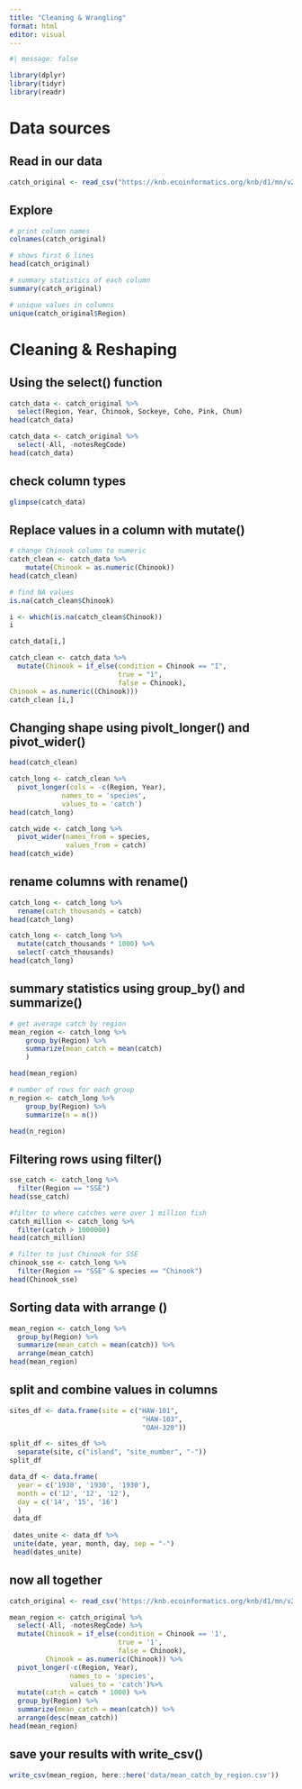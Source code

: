 ```yaml
---
title: "Cleaning & Wrangling"
format: html
editor: visual
---
```


```r
#| message: false

library(dplyr)
library(tidyr)
library(readr)
```

# Data sources

## Read in our data
```r
catch_original <- read_csv("https://knb.ecoinformatics.org/knb/d1/mn/v2/object/df35b.302.1")
```

## Explore
```r
# print column names
colnames(catch_original)

# shows first 6 lines
head(catch_original)

# summary statistics of each column
summary(catch_original)

# unique values in columns
unique(catch_original$Region)
```
# Cleaning & Reshaping

## Using the select() function
```r
catch_data <- catch_original %>% 
  select(Region, Year, Chinook, Sockeye, Coho, Pink, Chum)
head(catch_data)

catch_data <- catch_original %>% 
  select(-All, -notesRegCode)
head(catch_data)
```
 
## check column types
```r
glimpse(catch_data)
```

## Replace values in a column with mutate()
```r
# change Chinook column to numeric
catch_clean <- catch_data %>%
    mutate(Chinook = as.numeric(Chinook))
head(catch_clean)
```
```r
# find NA values
is.na(catch_clean$Chinook)

i <- which(is.na(catch_clean$Chinook))
i

catch_data[i,]

catch_clean <- catch_data %>%
  mutate(Chinook = if_else(condition = Chinook == "I",
                           true = "1",
                           false = Chinook),
Chinook = as.numeric((Chinook)))
catch_clean [i,]
```
## Changing shape using pivolt_longer() and pivot_wider()
```r
head(catch_clean)

catch_long <- catch_clean %>% 
  pivot_longer(cols = -c(Region, Year),
             names_to = 'species',
             values_to = 'catch')
head(catch_long)
```
```r
catch_wide <- catch_long %>% 
  pivot_wider(names_from = species,
              values_from = catch)
head(catch_wide)
```

## rename columns with rename()
```r
catch_long <- catch_long %>% 
  rename(catch_thousands = catch)
head(catch_long)
```
```r
catch_long <- catch_long %>% 
  mutate(catch_thousands * 1000) %>% 
  select(-catch_thousands)
head(catch_long)
```
## summary statistics using group_by() and summarize()
```r
# get average catch by region 
mean_region <- catch_long %>%
    group_by(Region) %>%
    summarize(mean_catch = mean(catch)
    )

head(mean_region)

# number of rows for each group
n_region <- catch_long %>%
    group_by(Region) %>%
    summarize(n = n())

head(n_region)
```


## Filtering rows using filter()
```r
sse_catch <- catch_long %>% 
  filter(Region == "SSE")
head(sse_catch)

#filter to where catches were over 1 million fish
catch_million <- catch_long %>% 
  filter(catch > 1000000)
head(catch_million)

# filter to just Chinook for SSE
chinook_sse <- catch_long %>% 
  filter(Region == "SSE" & species == "Chinook")
head(Chinook_sse)
```
## Sorting data with arrange ()
```r
mean_region <- catch_long %>% 
  group_by(Region) %>% 
  summarize(mean_catch = mean(catch)) %>% 
  arrange(mean_catch)
head(mean_region)

```
## split and combine values in columns
```r

sites_df <- data.frame(site = c("HAW-101",
                                 "HAW-103",
                                 "OAH-320"))

split_df <- sites_df %>% 
  separate(site, c("island", "site_number", "-"))
split_df

```
```r
data_df <- data.frame(
  year = c('1930', '1930', '1930'),
  month = c('12', '12', '12'),
  day = c('14', '15', '16')
  )
 data_df
 
 dates_unite <- data_df %>% 
 unite(date, year, month, day, sep = "-")
 head(dates_unite)
```

## now all together
```r
catch_original <- read_csv('https://knb.ecoinformatics.org/knb/d1/mn/v2/object/df35b.302.1')

mean_region <- catch_original %>% 
  select(-All, -notesRegCode) %>% 
  mutate(Chinook = if_else(condition = Chinook == '1',
                           true = '1',
                           false = Chinook),
         Chinook = as.numeric(Chinook)) %>% 
  pivot_longer(-c(Region, Year),
               names_to = 'species',
               values_to = 'catch')%>% 
  mutate(catch = catch * 1000) %>% 
  group_by(Region) %>% 
  summarize(mean_catch = mean(catch)) %>% 
  arrange(desc(mean_catch))
head(mean_region)

```

## save your results with write_csv()
```r
write_csv(mean_region, here::here('data/mean_catch_by_region.csv'))
```

